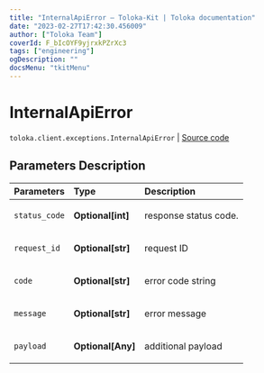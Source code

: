 ```yaml
---
title: "InternalApiError — Toloka-Kit | Toloka documentation"
date: "2023-02-27T17:42:30.456009"
author: ["Toloka Team"]
coverId: F_bIcOYF9yjrxkPZrXc3
tags: ["engineering"]
ogDescription: ""
docsMenu: "tkitMenu"
---
```


# InternalApiError
`toloka.client.exceptions.InternalApiError` | [Source code](https://github.com/Toloka/toloka-kit/blob/v1.1.4/src/client/exceptions.py#L103)

## Parameters Description

| Parameters | Type | Description |
| :----------| :----| :-----------|
`status_code`|**Optional\[int\]**|<p>response status code.</p>
`request_id`|**Optional\[str\]**|<p>request ID</p>
`code`|**Optional\[str\]**|<p>error code string</p>
`message`|**Optional\[str\]**|<p>error message</p>
`payload`|**Optional\[Any\]**|<p>additional payload</p>